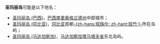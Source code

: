 '''圣玛丽岛'''可能是以下地名：

*[[圣玛丽岛_(巴西)|圣玛丽岛 (巴西)]]，[[巴西|巴西]][[南里奥格兰德州|南里奥格兰德州]]中部城市；
*[[圣玛丽岛_(冈比亚)|圣玛丽岛 (冈比亚)]]，[[冈比亚|冈比亚]]首都[[班珠尔|-{zh-hans:班珠尔; zh-hant:班竹;}-]]所在岛屿；
*[[圣玛丽岛_(马达加斯加)|圣玛丽岛 (马达加斯加)]]，[[马达加斯加|马达加斯加]][[塔马塔夫省|塔马塔夫省]]东北岛屿。

{{disambig|S|Cat=四字地名消歧义}}